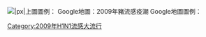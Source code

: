 [[File:H1N1 map.svg|thumb|{{{place|center}}}|{{{size|400}}}px|上圖圖例：
{{legend|#000000|有死亡個案的國家或地區}}
{{legend|#CD3412|有確診個案但無死亡個案的國家或地區}}
{{legend|#EAA912|只有疑似個案的國家或地區}}<br />

[[Google地圖]]：[http://maps.google.com/maps/ms?ie=UTF8&hl=en&t=p&msa=0&msid=106484775090296685271.0004681a37b713f6b5950&ll=22.22809,-111.357422&spn=35.796953,63.896484&z=4 2009年豬流感疫潮]<br />
Google地圖圖例：
{{legend|#E661AC|可疑病例的地點}}
{{legend|#8E67FD|已確診或可能病例的地點}}
{{legend|#FDF569|否定病例的地點}}
{{legend||死亡病例並未標記出地點}}
]]
<noinclude>
{{template doc}}
[[Category:2009年H1N1流感大流行]]
</noinclude>